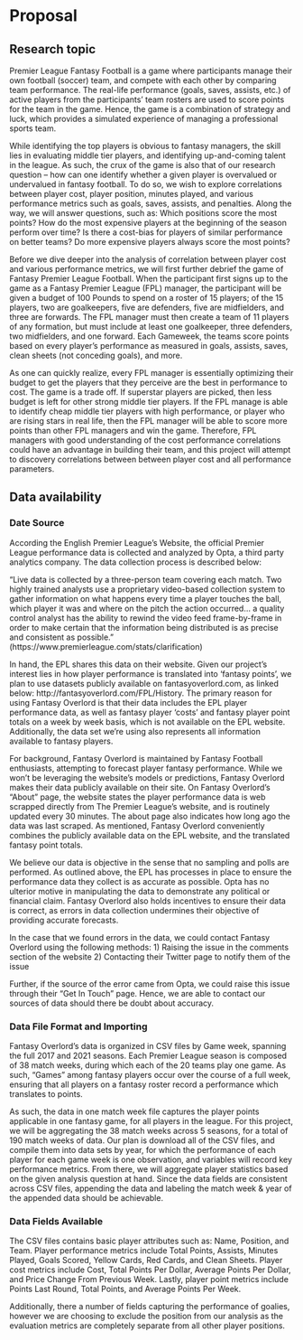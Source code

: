 # Proposal

## Research topic
Premier League Fantasy Football is a game where participants manage their own football (soccer) team, and compete with each other by comparing team performance. The real-life performance (goals, saves, assists, etc.) of active players from the participants’ team rosters are used to score points for the team in the game. Hence, the game is a combination of strategy and luck, which provides a simulated experience of managing a professional sports team. 

While identifying the top players is obvious to fantasy managers, the skill lies in evaluating middle tier players, and identifying up-and-coming talent in the league. As such, the crux of the game is also that of our research question – how can one identify whether a given player is overvalued or undervalued in fantasy football. To do so, we wish to explore correlations between player cost, player position, minutes played, and various performance metrics such as goals, saves, assists, and penalties. Along the way, we will answer questions, such as: Which positions score the most points? How do the most expensive players at the beginning of the season perform over time? Is there a cost-bias for players of similar performance on better teams? Do more expensive players always score the most points?

Before we dive deeper into the analysis of correlation between player cost and various performance metrics, we will first further debrief the game of Fantasy Premier League Football. When the participant first signs up to the game as a Fantasy Premier League (FPL) manager, the participant will be given a budget of 100 Pounds to spend on a roster of 15 players; of the 15 players, two are goalkeepers, five are defenders, five are midfielders, and three are forwards. The FPL manager must then create a team of 11 players of any formation, but must include at least one goalkeeper, three defenders, two midfielders, and one forward. Each Gameweek, the teams score points based on every player’s performance as measured in goals, assists, saves, clean sheets (not conceding goals), and more. 

As one can quickly realize, every FPL manager is essentially optimizing their budget to get the players that they perceive are the best in performance to cost. The game is a trade off. If superstar players are picked, then less budget is left for other strong middle tier players. If the FPL manage is able to identify cheap middle tier players with high performance, or player who are rising stars in real life, then the FPL manager will be able to score more points than other FPL managers and win the game. Therefore, FPL managers with good understanding of the cost performance correlations could have an advantage in building their team, and this project will attempt to discovery correlations between between player cost and all performance parameters.

## Data availability
### Date Source

According the English Premier League's Website, the official Premier League performance
data is collected and analyzed by Opta, a third party analytics company. The data
collection process is described below:

"Live data is collected by a three-person team covering each match. Two highly 
trained analysts use a proprietary video-based collection system to gather 
information on what happens every time a player touches the ball, which player 
it was and where on the pitch the action occurred... a quality control analyst 
has the ability to rewind the video feed frame-by-frame in order to make certain 
that the information being distributed is as precise and consistent as possible."
(https://www.premierleague.com/stats/clarification)

In hand, the EPL shares this data on their website. Given our project's interest 
lies in how player performance is translated into 'fantasy points', we plan to use
datasets publicly available on fantasyoverlord.com, as linked below:
http://fantasyoverlord.com/FPL/History. The primary reason for using Fantasy 
Overlord is that their data includes the EPL player performance data, as well as 
fantasy player 'costs' and fantasy player point totals on a week by week basis, 
which is not available on the EPL website. Additionally, the data set we're using 
also represents all information available to fantasy players. 

For background, Fantasy Overlord is maintained by Fantasy Football enthusiasts, 
attempting to forecast player fantasy performance. While we won't be leveraging
the website's models or predictions, Fantasy Overlord makes their data publicly 
available on their site. On Fantasy Overlord’s “About” page, the website states 
the player performance data is web scrapped directly from The Premier League’s 
website, and is routinely updated every 30 minutes. The about page also indicates 
how long ago the data was last scraped. As mentioned, Fantasy Overlord conveniently
combines the publicly available data on the EPL website, and the translated 
fantasy point totals.

We believe our data is objective in the sense that no sampling and polls are performed.
As outlined above, the EPL has processes in place to ensure the performance data 
they collect is as accurate as possible. Opta has no ulterior motive in 
manipulating the data to demonstrate any political or financial claim. Fantasy
Overlord also holds incentives to ensure their data is correct, as errors in 
data collection undermines their  objective of providing accurate forecasts.

In the case that we found errors in the data, we could contact Fantasy Overlord using
the following methods:
1) Raising the issue in the comments section of the website
2) Contacting their Twitter page to notify them of the issue

Further, if the source of the error came from Opta, we could raise this issue through
their "Get In Touch" page. Hence, we are able to contact our sources of data should 
there be doubt about accuracy.


### Data File Format and Importing
Fantasy Overlord's data is organized in CSV files by Game week, spanning the 
full 2017 and 2021 seasons. Each Premier League season is composed of 38 match 
weeks, during which each of the 20 teams play one game. As such, "Games" among 
fantasy players occur over the course of a full week, ensuring that all players 
on a fantasy roster record a performance which translates to points. 

As such, the data in one match week file captures the player points applicable in 
one fantasy game, for all players in the league. For this project, we will be 
aggregating the 38 match weeks across 5 seasons, for a total of 190 match weeks
of data. Our plan is download all of the CSV files, and compile them into data sets
by year, for which the performance of each player for each game week is one observation, 
and variables will record key performance metrics. From there, we will aggregate 
player statistics based on the given analysis question at hand. Since the data fields 
are consistent across CSV files, appending the data and labeling the match week & 
year of the appended data should be achievable.

### Data Fields Available
The CSV files contains basic player attributes such as: Name, Position, and Team.
Player performance metrics include Total Points, Assists, Minutes Played, Goals Scored, 
Yellow Cards, Red Cards, and Clean Sheets. Player cost metrics include Cost, 
Total Points Per Dollar, Average Points Per Dollar, and Price Change From Previous Week.
Lastly, player point metrics include Points Last Round, Total Points, and Average Points Per Week.

Additionally, there a number of fields capturing the performance of goalies, however
we are choosing to exclude the position from our analysis as the evaluation metrics
are completely separate from all other player positions.


